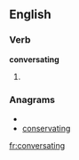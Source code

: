 ==English==

===Verb===
'''conversating'''

# {{present participle of|[[conversate]]}}

===Anagrams===
* {{alphagram|aceginnorstv}}
* [[conservating#English|conservating]]

[[fr:conversating]]